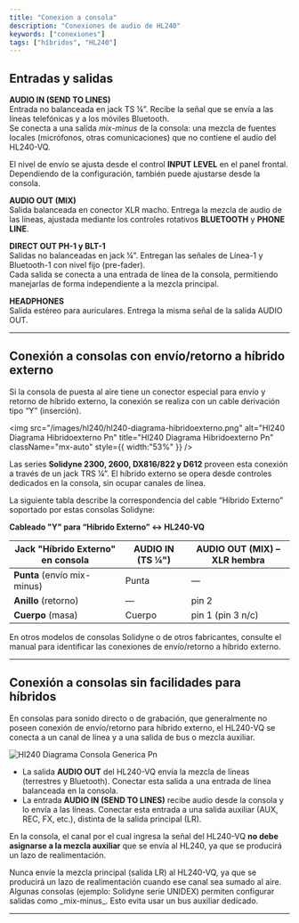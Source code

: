 ```yaml
---
title: "Conexion a consola"
description: "Conexiones de audio de HL240"
keywords: ["conexiones"]
tags: ["híbridos", "HL240"]
---
```


## Entradas y salidas

**AUDIO IN (SEND TO LINES)**\
Entrada no balanceada en jack TS ¼”. Recibe la señal que se envía a las líneas telefónicas y a los móviles Bluetooth.\
Se conecta a una salida _mix-minus_ de la consola: una mezcla de fuentes locales (micrófonos, otras comunicaciones) que no contiene el audio del HL240-VQ.

El nivel de envío se ajusta desde el control **INPUT LEVEL** en el panel frontal. Dependiendo de la configuración, también puede ajustarse desde la consola.

**AUDIO OUT (MIX)**\
Salida balanceada en conector XLR macho. Entrega la mezcla de audio de las líneas, ajustada mediante los controles rotativos **BLUETOOTH** y **PHONE LINE**.

**DIRECT OUT PH-1 y BLT-1**\
Salidas no balanceadas en jack ¼”. Entregan las señales de Línea-1 y Bluetooth-1 con nivel fijo (pre-fader).\
Cada salida se conecta a una entrada de línea de la consola, permitiendo manejarlas de forma independiente a la mezcla principal.

**HEADPHONES**\
Salida estéreo para auriculares. Entrega la misma señal de la salida AUDIO OUT.

---

## Conexión a consolas con envío/retorno a híbrido externo

Si la consola de puesta al aire tiene un conector especial para envío y retorno de híbrido externo, la conexión se realiza con un cable derivación tipo “Y” (inserción).

<img
  src="/images/hl240/hl240-diagrama-hibridoexterno.png"
  alt="Hl240 Diagrama Hibridoexterno Pn"
  title="Hl240 Diagrama Hibridoexterno Pn"
  className="mx-auto"
  style={{ width:"53%" }}
/>

Las series **Solidyne 2300, 2600, DX816/822 y D612** proveen esta conexión a través de un jack TRS ¼”. El híbrido externo se opera desde controles dedicados en la consola, sin ocupar canales de línea.

La siguiente tabla describe la correspondencia del cable “Híbrido Externo” soportado por estas consolas Solidyne:

**Cableado "Y" para “Híbrido Externo” ↔ HL240-VQ**

| Jack "Híbrido Externo" en consola | AUDIO IN (TS ¼") | AUDIO OUT (MIX) – XLR hembra |
| --------------------------------- | ---------------- | ---------------------------- |
| **Punta** (envío mix-minus)       | Punta            | —                            |
| **Anillo** (retorno)              | —                | pin 2                        |
| **Cuerpo** (masa)                 | Cuerpo           | pin 1 (pin 3 n/c)            |

<Note>
  En otros modelos de consolas Solidyne o de otros fabricantes, consulte el manual para identificar las conexiones de envío/retorno a híbrido externo.
</Note>

---

## Conexión a consolas sin facilidades para híbridos

En consolas para sonido directo o de grabación, que generalmente no poseen conexión de envío/retorno para híbrido externo, el HL240-VQ se conecta a un canal de línea y a una salida de bus o mezcla auxiliar.

![Hl240 Diagrama Consola Generica Pn](/images/hl240/hl240-diagrama-consola-generica.png)

- La salida **AUDIO OUT** del HL240-VQ envía la mezcla de líneas (terrestres y Bluetooth). Conectar esta salida a una entrada de línea balanceada en la consola.
- La entrada **AUDIO IN (SEND TO LINES)** recibe audio desde la consola y lo envía a las líneas. Conectar esta entrada a una salida auxiliar (AUX, REC, FX, etc.), distinta de la salida principal (LR).

En la consola, el canal por el cual ingresa la señal del HL240-VQ **no debe asignarse a la mezcla auxiliar** que se envía al HL240, ya que se producirá un lazo de realimentación.

<Danger>
  Nunca envíe la mezcla principal (salida LR) al HL240-VQ, ya que se producirá un lazo de realimentación cuando ese canal sea sumado al aire.
</Danger>

<Note>
  Algunas consolas (ejemplo: Solidyne serie UNIDEX) permiten configurar salidas como _mix-minus_. Esto evita usar un bus auxiliar dedicado.
</Note>

---